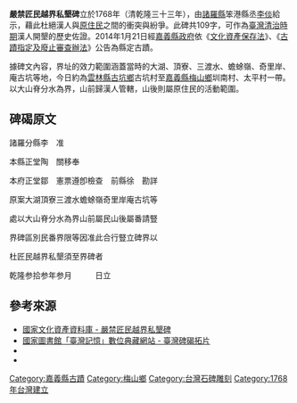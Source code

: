 {{tw monument
|name= 嚴禁匠民越界私墾碑
|othername= 梅子坑生番界碑
|image= 
|imagename=
|formalname= 
|level= 縣定古蹟
|class= 碑碣
|time={{QIN}}乾隆三十三年（1768年）
|date= 2014年1月21日
|location= {{TWN}}[[嘉義縣|嘉義縣]][[梅山鄉_(台灣)|梅山鄉]] 
|open= 
|cost=
|website=
|reg_url = https://nchdb.boch.gov.tw/assets/overview/monument/20140121000001
}}
'''嚴禁匠民越界私墾碑'''立於1768年（清乾隆三十三年），由[[諸羅縣|諸羅縣]]笨港縣丞[[李倓_(清朝)|李倓]]給示，藉此杜絕漢人與[[臺灣原住民族|原住民]]之間的衝突與紛爭。此碑共109字，可作為[[臺灣清治時期|臺灣清治時期]]漢人開墾的歷史佐證。2014年1月21日經[[嘉義縣政府|嘉義縣政府]]依《[[文化資產保存法|文化資產保存法]]》、《[[古蹟指定及廢止審查辦法|古蹟指定及廢止審查辦法]]》公告為縣定古蹟。

據碑文內容，界址的效力範圍涵蓋當時的大湖、頂寮、三渡水、蟾蜍嶺、奇里岸、庵古坑等地，今日約為[[雲林縣|雲林縣]][[古坑鄉|古坑鄉]]古坑村至[[嘉義縣|嘉義縣]][[梅山鄉_(台灣)|梅山鄉]]圳南村、太平村一帶。以大山脊分水為界，山前歸漢人管轄，山後則屬原住民的活動範圍。

== 碑碣原文 ==
諸羅分縣李　准

本縣正堂陶　關移奉

本府正堂鄒　憲票遵卽檢查　前縣徐　勘詳

原案大湖頂寮三渡水蟾蜍嶺奇里岸庵古坑等

處以大山脊分水為界山前屬民山後屬番請豎

界碑區別民番界限等因准此合行豎立碑界以

杜匠民越界私墾須至界碑者

乾隆参拾参年参月　　　日立

== 參考來源 ==
* [https://nchdb.boch.gov.tw/web/cultureassets/Building/info_upt.aspx?p0=8315 國家文化資產資料庫 - 嚴禁匠民越界私墾碑]{{Wayback|url=https://nchdb.boch.gov.tw/web/cultureassets/Building/info_upt.aspx?p0=8315 |date=20190729012923 }} 
* [http://memory.ncl.edu.tw/tm_cgi/hypage.cgi?HYPAGE=document_ink_detail.hpg&xml_id=0000000482 國家圖書館「臺灣記憶」數位典藏網站 - 臺灣碑碣拓片]{{Wayback|url=http://memory.ncl.edu.tw/tm_cgi/hypage.cgi?HYPAGE=document_ink_detail.hpg&xml_id=0000000482 |date=20170301181449 }} 
* {{Cite book|title=梅鄉叢談|publisher=財團法人梅山文教基金會|year=2002|isbn=9572807102|location=嘉義縣|pages=39-43}}
* {{Cite book|title=古道與界碑: 民番界碑研究整理保存計畫|publisher=財團法人梅山文教基金會|year=1999|location=嘉義縣}}

{{嘉義縣文化資產}}

[[Category:嘉義縣古蹟|Category:嘉義縣古蹟]]
[[Category:梅山鄉|Category:梅山鄉]]
[[Category:台灣石碑雕刻|Category:台灣石碑雕刻]]
[[Category:1768年台灣建立|Category:1768年台灣建立]]